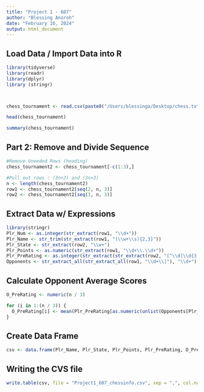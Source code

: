 ```yaml
---
title: "Project 1 - 607"
author: "Blessing Anoroh"
date: "February 16, 2024"
output: html_document
---
```


## Load Data / Import Data into R
 
```r
library(tidyverse)
library(readr)
library(dplyr)
library (stringr)



chess_tournament <- read.csv(paste0("/Users/blessinga/Desktop/chess.txt"), header=F)

head(chess_tournament)

summary(chess_tournament) 


```

## Part 2: Remove and Divide Sequence

```r
#Remove Uneeded Rows (heading)
chess_tournament2 <- chess_tournament[-c(1:3),]

#Pull out rows : (3n+2) and (3n+3)
n <- length(chess_tournament2)
row1 <- chess_tournament2[seq(2, n, 3)]
row2 <- chess_tournament2[seq(3, n, 3)]

```


## Extract Data w/ Expressions

```r
library(stringr)
Plr_Num <- as.integer(str_extract(row1, "\\d+"))
Plr_Name <- str_trim(str_extract(row1, "(\\w+\\s){2,3}"))
Plr_State <- str_extract(row2, "\\w+")
Plr_Points <- as.numeric(str_extract(row1, "\\d+\\.\\d+"))
Plr_PreRating <- as.integer(str_extract(str_extract(row2, "[^\\d]\\d{3,4}[^\\d]"), "\\d+"))
Opponents <- str_extract_all(str_extract_all(row1, "\\d+\\|"), "\\d+")
``` 
 
## Calculate Opponent Average Scores

```r
O_PreRating <- numeric(n / 3)

for (i in 1:(n / 3)) { 
  O_PreRating[i] <- mean(Plr_PreRating[as.numeric(unlist(Opponents[Plr_Num[i]]))]) 
}
```

## Create Data Frame

```r
csv <- data.frame(Plr_Name, Plr_State, Plr_Points, Plr_PreRating, O_PreRating); csv
```

## Writing the CVS file

```r
write.table(csv, file = "Project1_607_chessinfo.csv", sep = ",", col.names = T)
```

